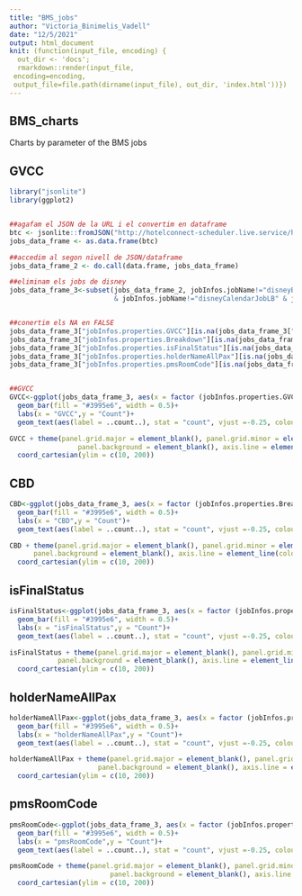 ---
title: "BMS_jobs"
author: "Victoria_Binimelis_Vadell"
date: "12/5/2021"
output: html_document
knit: (function(input_file, encoding) {
  out_dir <- 'docs';
  rmarkdown::render(input_file,
 encoding=encoding,
 output_file=file.path(dirname(input_file), out_dir, 'index.html'))})
---

## BMS_charts

Charts by parameter of the BMS jobs

## GVCC


```{r pressure, echo=FALSE}
library("jsonlite")
library(ggplot2)


##agafam el JSON de la URL i el convertim en dataframe
btc <- jsonlite::fromJSON("http://hotelconnect-scheduler.live.service/hotelconnect-scheduler/scheduler/list")
jobs_data_frame <- as.data.frame(btc)

##accedim al segon nivell de JSON/dataframe
jobs_data_frame_2 <- do.call(data.frame, jobs_data_frame)

##eliminam els jobs de disney
jobs_data_frame_3<-subset(jobs_data_frame_2, jobInfos.jobName!="disneyBMSJob" & jobInfos.jobName!="disneyCalendarJobHB"
                          & jobInfos.jobName!="disneyCalendarJobLB" & jobInfos.jobName!="disneyCalendarJobWB")


##conertim els NA en FALSE
jobs_data_frame_3["jobInfos.properties.GVCC"][is.na(jobs_data_frame_3["jobInfos.properties.GVCC"])]<-FALSE
jobs_data_frame_3["jobInfos.properties.Breakdown"][is.na(jobs_data_frame_3["jobInfos.properties.Breakdown"])]<-FALSE
jobs_data_frame_3["jobInfos.properties.isFinalStatus"][is.na(jobs_data_frame_3["jobInfos.properties.isFinalStatus"])]<-FALSE
jobs_data_frame_3["jobInfos.properties.holderNameAllPax"][is.na(jobs_data_frame_3["jobInfos.properties.holderNameAllPax"])]<-FALSE
jobs_data_frame_3["jobInfos.properties.pmsRoomCode"][is.na(jobs_data_frame_3["jobInfos.properties.pmsRoomCode"])]<-FALSE


##GVCC
GVCC<-ggplot(jobs_data_frame_3, aes(x = factor (jobInfos.properties.GVCC)))+
  geom_bar(fill = "#3995e6", width = 0.5)+
  labs(x = "GVCC",y = "Count")+
  geom_text(aes(label = ..count..), stat = "count", vjust =-0.25, colour = "black", position=position_dodge(width=0.9))

GVCC + theme(panel.grid.major = element_blank(), panel.grid.minor = element_blank(),
                 panel.background = element_blank(), axis.line = element_line(colour = "black")) +
  coord_cartesian(ylim = c(10, 200))

```

## CBD

```{r echo=FALSE}

CBD<-ggplot(jobs_data_frame_3, aes(x = factor (jobInfos.properties.Breakdown)))+
  geom_bar(fill = "#3995e6", width = 0.5)+
  labs(x = "CBD",y = "Count")+
  geom_text(aes(label = ..count..), stat = "count", vjust =-0.25, colour = "black", position=position_dodge(width=0.9))

CBD + theme(panel.grid.major = element_blank(), panel.grid.minor = element_blank(),
      panel.background = element_blank(), axis.line = element_line(colour = "black"))+
  coord_cartesian(ylim = c(10, 200))
```

## isFinalStatus
```{r echo=FALSE}
isFinalStatus<-ggplot(jobs_data_frame_3, aes(x = factor (jobInfos.properties.isFinalStatus)))+
  geom_bar(fill = "#3995e6", width = 0.5)+
  labs(x = "isFinalStatus",y = "Count")+
  geom_text(aes(label = ..count..), stat = "count", vjust =-0.25, colour = "black", position=position_dodge(width=0.9))

isFinalStatus + theme(panel.grid.major = element_blank(), panel.grid.minor = element_blank(),
            panel.background = element_blank(), axis.line = element_line(colour = "black"))+
  coord_cartesian(ylim = c(10, 200))
```

## holderNameAllPax

```{r echo=FALSE}
holderNameAllPax<-ggplot(jobs_data_frame_3, aes(x = factor (jobInfos.properties.holderNameAllPax)))+
  geom_bar(fill = "#3995e6", width = 0.5)+
  labs(x = "holderNameAllPax",y = "Count")+
  geom_text(aes(label = ..count..), stat = "count", vjust =-0.25, colour = "black", position=position_dodge(width=0.9))

holderNameAllPax + theme(panel.grid.major = element_blank(), panel.grid.minor = element_blank(),
                      panel.background = element_blank(), axis.line = element_line(colour = "black"))+
  coord_cartesian(ylim = c(10, 200))
```

## pmsRoomCode

```{r echo=FALSE}
pmsRoomCode<-ggplot(jobs_data_frame_3, aes(x = factor (jobInfos.properties.pmsRoomCode)))+
  geom_bar(fill = "#3995e6", width = 0.5)+
  labs(x = "pmsRoomCode",y = "Count")+
  geom_text(aes(label = ..count..), stat = "count", vjust =-0.25, colour = "black", position=position_dodge(width=0.9))

pmsRoomCode + theme(panel.grid.major = element_blank(), panel.grid.minor = element_blank(),
                         panel.background = element_blank(), axis.line = element_line(colour = "black"))+
  coord_cartesian(ylim = c(10, 200))
```



